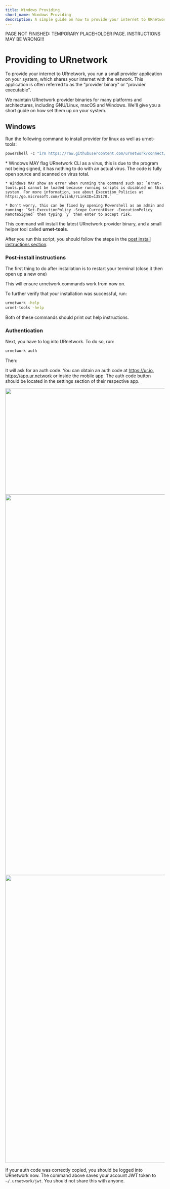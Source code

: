 ```yaml
---
title: Windows Providing
short_name: Windows Providing
description: A simple guide on how to provide your internet to URnetwork for Windows.
---
```



<Callout type="danger">
    PAGE NOT FINISHED: TEMPORARY PLACEHOLDER PAGE. INSTRUCTIONS MAY BE WRONG!!!
</Callout>

# Providing to URnetwork

To provide your internet to URnetwork, you run a small provider application
on your system, which shares your internet with the network.  This application
is often referred to as the "provider binary" or "provider executable".

We maintain URnetwork provider binaries for many platforms and architectures,
including GNU/Linux, macOS and Windows.  We'll give you a short guide on how
set them up on your system.

## Windows

Run the following command to install provider for linux as well as urnet-tools:

```powershell
powershell -c "irm https://raw.githubusercontent.com/urnetwork/connect/refs/heads/main/scripts/Provider_Install_Win32.ps1 | iex"
```
<Callout type="warning">
    * Windows MAY flag URnetwork CLI as a virus, this is due to the program not being signed, it has nothing to do with an actual virus. The code is fully open source and scanned on virus total.

    * Windows MAY show an error when running the command such as: `urnet-tools.ps1 cannot be loaded because running scripts is disabled on this system. For more information, see about_Execution_Policies at https:/go.microsoft.com/fwlink/?LinkID=135170.`

    * Don't worry, this can be fixed by opening Powershell as an admin and running: `Set-ExecutionPolicy -Scope CurrentUser -ExecutionPolicy RemoteSigned` then typing `y` then enter to accept risk.
</Callout>


This command will install the latest URnetwork provider binary, and a small
helper tool called **urnet-tools**.

After you run this script, you should follow the steps in the [post install instructions section](#post-install-instructions).

### Post-install instructions

The first thing to do after installation is to restart your terminal (close it then open up a new one)

This will ensure urnetwork commands work from now on.

To further verify that your installation was successful, run:

```bash
urnetwork -help
urnet-tools -help
```

Both of these commands should print out help instructions.

### Authentication

Next, you have to log into URnetwork. To do so, run:

```bash
urnetwork auth
```

Then:

It will ask for an auth code. You can obtain an auth code at https://ur.io, https://app.ur.network or inside the mobile app.
The auth code button should be located in the settings section of their respective app.

<img src="https://raw.githubusercontent.com/virtual-designer/urnetwork-docs/refs/heads/main/app/(content)/urio_auth.png" height="335px" width="576px" />
<img src="https://raw.githubusercontent.com/virtual-designer/urnetwork-docs/refs/heads/main/app/(content)/web_app_auth.png" height="1199px" width="2348px" />
<img src="https://raw.githubusercontent.com/virtual-designer/urnetwork-docs/refs/heads/main/app/(content)/mobile_auth.png" height="907px" width="1179px" />

If your auth code was correctly copied, you should be logged into URnetwork now. The command above saves your account
JWT token to `~/.urnetwork/jwt`. You should not share this with anyone.